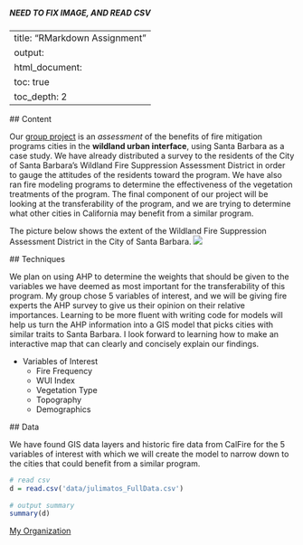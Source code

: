 ##### NEED TO FIX IMAGE, AND READ CSV


---
title: "RMarkdown Assignment"
output:
  html_document:
    toc: true
    toc_depth: 2
---

 ## Content
  
  Our [group project](http://sbfire.weebly.com/) is an *assessment* of the benefits of fire mitigation programs cities in the **wildland urban interface**, using Santa Barbara as a case study. We have already distributed a survey to the residents of the City of Santa Barbara's Wildland Fire Suppression Assessment District in order to gauge the attitudes of the residents toward the program. We have also ran fire modeling programs to determine the effectiveness of the vegetation treatments of the program. The final component of our project will be looking at the transferability of the program, and we are trying to determine what other cities in California may benefit from a similar program. 
  
  The picture below shows the extent of the Wildland Fire Suppression Assessment District in the City of Santa Barbara.
  ![](/Users/julianamatos/Desktop/WFSAD.png)
  
        
  ## Techniques
        
  We plan on using AHP to determine the weights that should be given to the variables we have deemed as most important for the transferability of this program. My group chose 5 variables of interest, and we will be giving fire experts the AHP survey to give us their opinion on their relative importances. Learning to be more fluent with writing code for models will help us turn the AHP information into a GIS model that picks cities with similar traits to Santa Barbara. I look forward to learning how to make an interactive map that can clearly and concisely explain our findings.
  
  * Variables of Interest
    + Fire Frequency
    + WUI Index
    + Vegetation Type
    + Topography
    + Demographics
        
  ## Data
  
  We have found GIS data layers and historic fire data from CalFire for       the 5 variables of interest with which we will create the model to narrow down to the cities that could benefit from a similar program.
  
```r
# read csv
d = read.csv('data/julimatos_FullData.csv')
      
# output summary
summary(d)
```

[My Organization](http://fire-mitigation.github.io/)